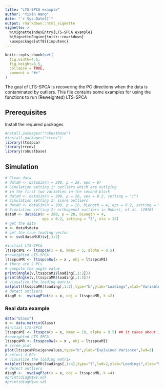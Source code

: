 ---
title: "LTS-SPCA example"
author: "Yixin Wang"
date: "`r Sys.Date()`"
output: rmarkdown::html_vignette
vignette: >
  %\VignetteIndexEntry{LTS-SPCA example}
  %\VignetteEngine{knitr::rmarkdown}
  \usepackage[utf8]{inputenc}
---

```{r setup, include = FALSE}
knitr::opts_chunk$set(
  fig.width=4.5, 
  fig.height=3.5,
  collapse = TRUE,
  comment = "#>"
)
```

The goal of LTS-SPCA is recovering the PC directions when the data is contaminated by outliers. 
This file contains some examples for using the functions to run (Reweighted) LTS-SPCA


## Prerequisites
Install the required packages
```{r packages}
#nstall.packages("robustbase")
#install.packages("rrcov")
library(ltsspca)
library(rrcov)
library(robustbase)
```

## Simulation
```{r simulation}
# Clean data
# dataM <- dataSim(n = 200, p = 20, eps = 0)
# Simulation setting 1: outliers which are outlying 
# in the first two variables in the second block
# dataM <- dataSim(n = 200, p = 20, eps = 0.2, setting = "1")
# Simulation setting 2: score outliers
# dataM <- dataSim(n = 200, p = 20, bLength = 4, eps = 0.2, setting = "2")
# Simulation setting 2: orthogonal outliers in Hubert, et al. (2016)
dataM <- dataSim(n = 200, p = 20, bLength = 4, 
                 eps = 0.2, setting = "3", eta = 25)
# get the data
x <- dataM$data
# get the true loading vector
v <- svd(dataM$R)$v[,1:2]

#initial LTS-SPCA
ltsspcaMI <- ltsspca(x = x, kmax = 5, alpha = 0.5)
#reweighted LTS-SPCA
ltsspcaMR <- ltsspcaRw(x = x , obj = ltsspcaMI)
# there are 2 PCs
# compute the angle value
print(Angle(v,ltsspcaMI$loading[,1:2]))
print(Angle(v,ltsspcaMR$loading[,1:2]))
# visualize the loading matrix
matplot(ltsspcaMR$loading[,1:2],type="b",ylab="Loadings",xlab="Variables")
# detect outliers
diagM <-  mydiagPlot(x = x, obj = ltsspcaMR, k =2)
```


### Real data example
```{r realdata}
data("Glass")
x <- data.matrix(Glass)
#initial LTS-SPCA
ltsspcaMI <- ltsspca(x = x, kmax = 10, alpha = 0.5) ## it takes about 1 minutes
#reweighted LTS-SPCA
ltsspcaMR <- ltsspcaRw(x = x , obj = ltsspcaMI)
# scree plot
plot(ltsspcaMR$eigenvalues,type="b",ylab="Explained Variance",lwd=2)
# select 4 PCs
# visualize the loading matrix
matplot(ltsspcaMR$loadings[,1:4],type="l",lwd=2,ylab="Loadings",xlab="Variables")
# detect outliers
diagM <-  mydiagPlot(x = x, obj = ltsspcaMR, k =4)
#print(diagM$ws.od)
#print(diagM$ws.sd)
```

